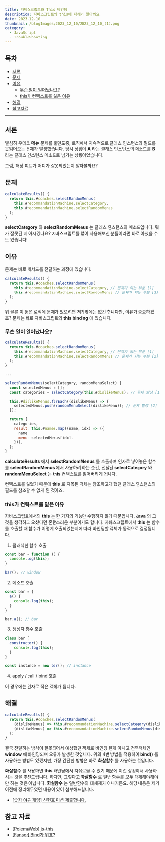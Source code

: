 ```yaml
---
title: 자바스크립트와 This 바인딩 
description: 자바스크립트의 this에 대해서 알아봐요
date: 2023-12-10
thumbnail: /blogImages/2023_12_10/2023_12_10_(1).png
category:
  - JavaScript
  - TroubleShooting
---
```


## 목차

- [서론](#서론)
- [문제](#문제)
- [이유](#이유)
  - [무슨 일이 일어났나요?](#무슨-일이-일어났나요)
  - [this가 컨택스트를 잃은 이유](#this가-컨택스트를-잃은-이유)
- [해결](#해결)
- [참고자료](#참고자료)

---

## 서론

열심히 우테코 **메뉴** 문제를 풀던도중, 로직에서 지속적으로 클래스 인스턴스의 필드를 못읽어오는 문제가 발생했습니다.
당시 상황이 **A** 라는 클래스 인스턴스의 메소드를 **B** 라는 클래스 인스턴스 메소드로 넘기는 상황이었습니다.

그럼, 해당 파트가 어디가 잘못되었는지 알아볼까요?

## 문제

```js
calculateResults() {
  return this.#coaches.selectRandomMenus(
    this.#recommandationMachine.selectCategory,
    this.#recommandationMachine.selectRandomMenus
  );
}
```

**selectCategory** 와 **selectRandomMenus** 는 클래스 인스턴스의 메소드입니다.
뭐가 잘못된 지 아시겠나요? 자바스크립트를 많이 사용해보신 분들이라면 바로 아셨을 수도 있습니다!!

## 이유

문제는 바로 메서드를 전달하는 과정에 있습니다.

```js
calculateResults() {
  return this.#coaches.selectRandomMenus(
    this.#recommandationMachine.selectCategory, // 문제가 되는 부분 [1]
    this.#recommandationMachine.selectRandomMenus // 문제가 되는 부분 [2]
  );
}
```

뭐 물론 이 짧은 로직에 문제가 있으려면 저기밖에는 없긴 합니다만, 이유가 중요하겠죠?
문제는 바로 자바스크립트의 **this binding** 에 있습니다.

### 무슨 일이 일어났나요?

```js
calculateResults() {
  return this.#coaches.selectRandomMenus(
    this.#recommandationMachine.selectCategory, // 문제가 되는 부분 [1]
    this.#recommandationMachine.selectRandomMenus // 문제가 되는 부분 [2]
  );
}

...

selectRandomMenus(selectCategory, randomMenuSelect) {
  const selectedMenus = [];
  const categories = selectCategory(this.#dislikeMenus); // 문제 발생 [1]

  this.#dislikeMenus.forEach((dislikeMenu) => {
    selectedMenus.push(randomMenuSelect(dislikeMenu)); // 문제 발생 [2]
  });

  return {
    categories,
    result: this.#names.map((name, idx) => ({
      name,
      menu: selectedMenus[idx],
    })),
  };
}
```

**calculateResults** 에서 **selectRandomMenus** 를 호출하며 인자로 넣어놓은 함수를 **selectRandomMenus** 에서 사용하려 하는 순간,
전달된 **selectCategory** 와 **randomMenuSelect** 는 **this** 컨택스트를 잃어버리게 됩니다. 

컨택스트를 잃었기 때문에 **this** 로 지목된 객체는 참조하고자 했던 클래스 인스턴스의 필드를 참조할 수 없게 된 것이죠. 

### this가 컨택스트를 잃은 이유

자바스크립트에서의 **this** 는 한 가지의 기능만 수행하지 않기 때문입니다. **Java** 의 그것을 생각하고 오셨다면 혼란스러운 부분이기도 합니다.
자바스크립트에서 **this** 는 함수를 호출할 때 함수가 어떻게 호출되었는지에 따라 바인딩할 객체가 동적으로 결정됩니다.

1. 클래식한 함수 호출

```js
const bar = function () {
  console.log(this);
}

bar(); // window
```

2. 메소드 호출

```js
const bar = {
  a() {
    console.log(this);
  }
}

bar.a(); // bar
```

3. 생성자 함수 호출

```js
class bar {
  constructor() {
    console.log(this);
  }
}

const instance = new bar(); // instance
```

4. apply / call / bind 호출

이 경우에는 인자로 적은 객체가 됩니다.

## 해결

```js
calculateResults() {
  return this.#coaches.selectRandomMenus(
    (dislikeMenus) => this.#recommandationMachine.selectCategory(dislikeMenus),
    (dislikeMenus) => this.#recommandationMachine.selectRandomMenus(dislikeMenus)
  );
}
```

결국 전달하는 방식이 잘못되어서 예상했던 객체로 바인딩 된게 아니고 전역객체인 **window** 에 바인딩되며 오류가 발생한 것입니다.
위의 4번 방법을 적용하여 **bind()** 를 사용하는 방법도 있겠지만, 가장 간단한 방법은 바로 **화살함수** 를 사용하는 것입니다.

**화살함수** 를 사용하면 **this** 바인딩에서 자유로울 수 있기 때문에 이런 상황에서 사용하시는 것을 추천드립니다.
하지만, 그렇다고 **화살함수** 로 일반 함수를 모두 대체해야해야만 하는 것은 아닙니다. **화살함수** 는 일반함수의 대체제가 아니거든요.
해당 내용은 제가 이전에 정리해두었던 내용이 있어 첨부해드립니다.

- [[숫자 야구 게임] 신현호 미션 제출합니다.](https://github.com/woowacourse-precourse/javascript-baseball-6/pull/91)

## 참고 자료

- [[PoiemaWeb] js-this](https://poiemaweb.com/js-this)
- [[Fansor] Bind가 뭐죠?](https://fansor.tistory.com/14)